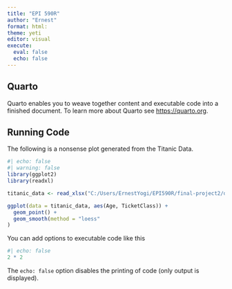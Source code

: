 ```yaml
---
title: "EPI 590R"
author: "Ernest"
format: html: 
theme: yeti
editor: visual
execute: 
  eval: false
  echo: false
---
```


## Quarto

Quarto enables you to weave together content and executable code into a finished document. To learn more about Quarto see <https://quarto.org>.

## Running Code

The following is a nonsense plot generated from the Titanic Data.

```r
#| echo: false
#| warning: false
library(ggplot2)
library(readxl)

titanic_data <- read_xlsx("C:/Users/ErnestYogi/EPI590R/final-project2/data/titanic 2023.xlsx")

ggplot(data = titanic_data, aes(Age, TicketClass)) + 
  geom_point() + 
  geom_smooth(method = "loess"
)
```

You can add options to executable code like this

```r
#| echo: false
2 * 2
```

The `echo: false` option disables the printing of code (only output is displayed).
